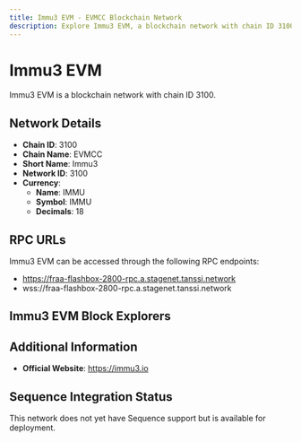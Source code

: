 ```yaml
--- 
title: Immu3 EVM - EVMCC Blockchain Network
description: Explore Immu3 EVM, a blockchain network with chain ID 3100. Learn about its native currency, IMMU, and how to interact with the network.
---
```


# Immu3 EVM

Immu3 EVM is a blockchain network with chain ID 3100.

## Network Details

- **Chain ID**: 3100
- **Chain Name**: EVMCC
- **Short Name**: Immu3
- **Network ID**: 3100
- **Currency**: 
  - **Name**: IMMU
  - **Symbol**: IMMU
  - **Decimals**: 18

## RPC URLs

Immu3 EVM can be accessed through the following RPC endpoints:

- https://fraa-flashbox-2800-rpc.a.stagenet.tanssi.network
- wss://fraa-flashbox-2800-rpc.a.stagenet.tanssi.network

## Immu3 EVM Block Explorers



## Additional Information

- **Official Website**: https://immu3.io

## Sequence Integration Status

This network does not yet have Sequence support but is available for deployment.
